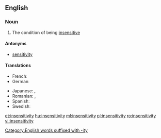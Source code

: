 ==English==

===Noun===
{{en-noun|-|insensitivities}}

# The condition of being [[insensitive]]

====Antonyms====
* [[sensitivity]]

====Translations====
{{trans-top|condition of being insensitive}}
* French: {{t+|fr|insensibilité|f}}
* German: {{t|de|Gefühllosigkeit|f}}
{{trans-mid}}
* Japanese: {{t|ja|無神経|tr=mushinkei}}, {{t+|ja|鈍感|tr=donkan}}
* Romanian: {{t|ro|insensibilitate|f}}, {{t+|ro|nesensibilitate|f}} {{qualifier|rare}}
* Spanish: {{t+|es|insensibilidad|f}}
* Swedish: {{t|sv|okänslighet|c}}
{{trans-bottom}}

[[Category:English words suffixed with -ity]]

[[et:insensitivity]]
[[hu:insensitivity]]
[[ml:insensitivity]]
[[pl:insensitivity]]
[[ro:insensitivity]]
[[vi:insensitivity]]